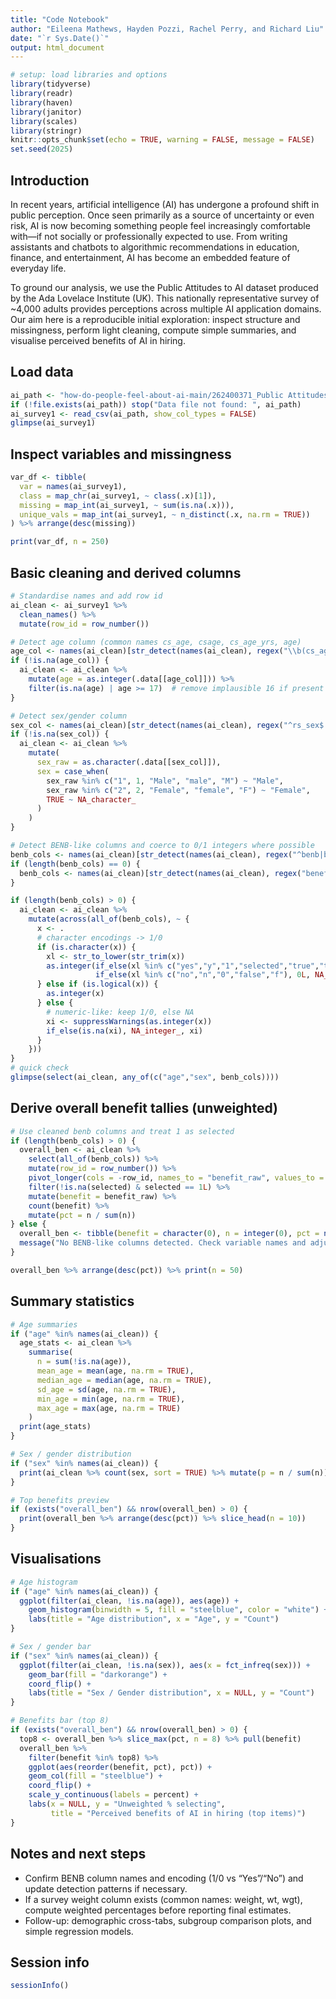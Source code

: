 ```yaml
---
title: "Code Notebook"
author: "Eileena Mathews, Hayden Pozzi, Rachel Perry, and Richard Liu"
date: "`r Sys.Date()`"
output: html_document
---
```


```r
# setup: load libraries and options
library(tidyverse)
library(readr)
library(haven)
library(janitor)
library(scales)
library(stringr)
knitr::opts_chunk$set(echo = TRUE, warning = FALSE, message = FALSE)
set.seed(2025)
```

## Introduction

In recent years, artificial intelligence (AI) has undergone a profound shift in public perception. Once seen primarily as a source of uncertainty or even risk, AI is now becoming something people feel increasingly comfortable with—if not socially or professionally expected to use. From writing assistants and chatbots to algorithmic recommendations in education, finance, and entertainment, AI has become an embedded feature of everyday life.

To ground our analysis, we use the Public Attitudes to AI dataset produced by the Ada Lovelace Institute (UK). This nationally representative survey of ~4,000 adults provides perceptions across multiple AI application domains. Our aim here is a reproducible initial exploration: inspect structure and missingness, perform light cleaning, compute simple summaries, and visualise perceived benefits of AI in hiring.

## Load data

```r
ai_path <- "how-do-people-feel-about-ai-main/262400371_Public Attitudes to AI Raw Data NA (1).csv"
if (!file.exists(ai_path)) stop("Data file not found: ", ai_path)
ai_survey1 <- read_csv(ai_path, show_col_types = FALSE)
glimpse(ai_survey1)
```

## Inspect variables and missingness

```r
var_df <- tibble(
  var = names(ai_survey1),
  class = map_chr(ai_survey1, ~ class(.x)[1]),
  missing = map_int(ai_survey1, ~ sum(is.na(.x))),
  unique_vals = map_int(ai_survey1, ~ n_distinct(.x, na.rm = TRUE))
) %>% arrange(desc(missing))

print(var_df, n = 250)
```

## Basic cleaning and derived columns

```r
# Standardise names and add row id
ai_clean <- ai_survey1 %>%
  clean_names() %>%
  mutate(row_id = row_number())

# Detect age column (common names cs_age, csage, cs_age_yrs, age)
age_col <- names(ai_clean)[str_detect(names(ai_clean), regex("\\b(cs_age|csage|age|age_years|cs_age_yrs)\\b", ignore_case = TRUE))] %>% .[1]
if (!is.na(age_col)) {
  ai_clean <- ai_clean %>%
    mutate(age = as.integer(.data[[age_col]])) %>%
    filter(is.na(age) | age >= 17)  # remove implausible 16 if present
}

# Detect sex/gender column
sex_col <- names(ai_clean)[str_detect(names(ai_clean), regex("^rs_sex$|sex|gender", ignore_case = TRUE))] %>% .[1]
if (!is.na(sex_col)) {
  ai_clean <- ai_clean %>%
    mutate(
      sex_raw = as.character(.data[[sex_col]]),
      sex = case_when(
        sex_raw %in% c("1", 1, "Male", "male", "M") ~ "Male",
        sex_raw %in% c("2", 2, "Female", "female", "F") ~ "Female",
        TRUE ~ NA_character_
      )
    )
}

# Detect BENB-like columns and coerce to 0/1 integers where possible
benb_cols <- names(ai_clean)[str_detect(names(ai_clean), regex("^benb|benb_job|benefit|benefits|benb_", ignore_case = TRUE))]
if (length(benb_cols) == 0) {
  benb_cols <- names(ai_clean)[str_detect(names(ai_clean), regex("benefit|benb|job", ignore_case = TRUE))]
}

if (length(benb_cols) > 0) {
  ai_clean <- ai_clean %>%
    mutate(across(all_of(benb_cols), ~ {
      x <- .
      # character encodings -> 1/0
      if (is.character(x)) {
        xl <- str_to_lower(str_trim(x))
        as.integer(if_else(xl %in% c("yes","y","1","selected","true","t"), 1L,
                   if_else(xl %in% c("no","n","0","false","f"), 0L, NA_integer_)))
      } else if (is.logical(x)) {
        as.integer(x)
      } else {
        # numeric-like: keep 1/0, else NA
        xi <- suppressWarnings(as.integer(x))
        if_else(is.na(xi), NA_integer_, xi)
      }
    }))
}
# quick check
glimpse(select(ai_clean, any_of(c("age","sex", benb_cols))))
```

## Derive overall benefit tallies (unweighted)

```r
# Use cleaned benb columns and treat 1 as selected
if (length(benb_cols) > 0) {
  overall_ben <- ai_clean %>%
    select(all_of(benb_cols)) %>%
    mutate(row_id = row_number()) %>%
    pivot_longer(cols = -row_id, names_to = "benefit_raw", values_to = "selected") %>%
    filter(!is.na(selected) & selected == 1L) %>%
    mutate(benefit = benefit_raw) %>%
    count(benefit) %>%
    mutate(pct = n / sum(n))
} else {
  overall_ben <- tibble(benefit = character(0), n = integer(0), pct = numeric(0))
  message("No BENB-like columns detected. Check variable names and adjust the detection pattern.")
}

overall_ben %>% arrange(desc(pct)) %>% print(n = 50)
```

## Summary statistics

```r
# Age summaries
if ("age" %in% names(ai_clean)) {
  age_stats <- ai_clean %>%
    summarise(
      n = sum(!is.na(age)),
      mean_age = mean(age, na.rm = TRUE),
      median_age = median(age, na.rm = TRUE),
      sd_age = sd(age, na.rm = TRUE),
      min_age = min(age, na.rm = TRUE),
      max_age = max(age, na.rm = TRUE)
    )
  print(age_stats)
}

# Sex / gender distribution
if ("sex" %in% names(ai_clean)) {
  print(ai_clean %>% count(sex, sort = TRUE) %>% mutate(p = n / sum(n)))
}

# Top benefits preview
if (exists("overall_ben") && nrow(overall_ben) > 0) {
  print(overall_ben %>% arrange(desc(pct)) %>% slice_head(n = 10))
}
```

## Visualisations

```r
# Age histogram
if ("age" %in% names(ai_clean)) {
  ggplot(filter(ai_clean, !is.na(age)), aes(age)) +
    geom_histogram(binwidth = 5, fill = "steelblue", color = "white") +
    labs(title = "Age distribution", x = "Age", y = "Count")
}

# Sex / gender bar
if ("sex" %in% names(ai_clean)) {
  ggplot(filter(ai_clean, !is.na(sex)), aes(x = fct_infreq(sex))) +
    geom_bar(fill = "darkorange") +
    coord_flip() +
    labs(title = "Sex / Gender distribution", x = NULL, y = "Count")
}

# Benefits bar (top 8)
if (exists("overall_ben") && nrow(overall_ben) > 0) {
  top8 <- overall_ben %>% slice_max(pct, n = 8) %>% pull(benefit)
  overall_ben %>%
    filter(benefit %in% top8) %>%
    ggplot(aes(reorder(benefit, pct), pct)) +
    geom_col(fill = "steelblue") +
    coord_flip() +
    scale_y_continuous(labels = percent) +
    labs(x = NULL, y = "Unweighted % selecting",
         title = "Perceived benefits of AI in hiring (top items)")
}
```

## Notes and next steps

- Confirm BENB column names and encoding (1/0 vs "Yes"/"No") and update detection patterns if necessary.
- If a survey weight column exists (common names: weight, wt, wgt), compute weighted percentages before reporting final estimates.
- Follow-up: demographic cross-tabs, subgroup comparison plots, and simple regression models.

## Session info

```r
sessionInfo()
```